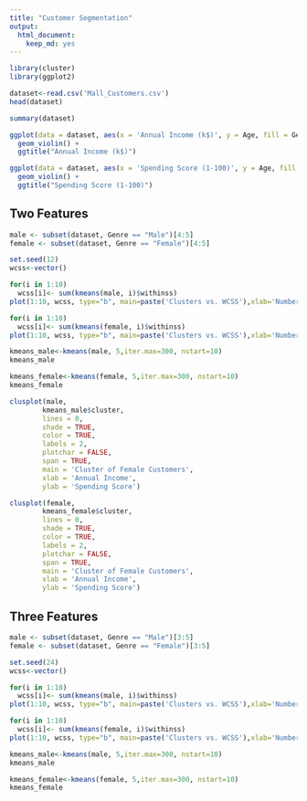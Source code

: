```yaml
---
title: "Customer Segmentation"
output: 
  html_document: 
    keep_md: yes
---
```



```r
library(cluster)
library(ggplot2)
```

```r
dataset<-read.csv('Mall_Customers.csv')
head(dataset)
```

```r
summary(dataset)
```

```r
ggplot(data = dataset, aes(x = 'Annual Income (k$)', y = Age, fill = Genre)) + 
  geom_violin() +
  ggtitle("Annual Income (k$)")
```

```r
ggplot(data = dataset, aes(x = 'Spending Score (1-100)', y = Age, fill = Genre)) + 
  geom_violin() +
  ggtitle("Spending Score (1-100)")
```

## Two Features

```r
male <- subset(dataset, Genre == "Male")[4:5]
female <- subset(dataset, Genre == "Female")[4:5]
```

```r
set.seed(12)
wcss<-vector()

for(i in 1:10) 
  wcss[i]<- sum(kmeans(male, i)$withinss)
plot(1:10, wcss, type="b", main=paste('Clusters vs. WCSS'),xlab='Number of Clusters for Male', ylab='Within Cluster Sum of Squares (WCSS)')
```

```r
for(i in 1:10) 
  wcss[i]<- sum(kmeans(female, i)$withinss)
plot(1:10, wcss, type="b", main=paste('Clusters vs. WCSS'),xlab='Number of Clusters for Female', ylab='Within Cluster Sum of Squares (WCSS)')
```

```r
kmeans_male<-kmeans(male, 5,iter.max=300, nstart=10)
kmeans_male
```

```r
kmeans_female<-kmeans(female, 5,iter.max=300, nstart=10)
kmeans_female
```

```r
clusplot(male,
        kmeans_male$cluster,
        lines = 0,
        shade = TRUE,
        color = TRUE,
        labels = 2,
        plotchar = FALSE,
        span = TRUE,
        main = 'Cluster of Female Customers',
        xlab = 'Annual Income',
        ylab = 'Spending Score')
```

```r
clusplot(female,
        kmeans_female$cluster,
        lines = 0,
        shade = TRUE,
        color = TRUE,
        labels = 2,
        plotchar = FALSE,
        span = TRUE,
        main = 'Cluster of Female Customers',
        xlab = 'Annual Income',
        ylab = 'Spending Score')
```

## Three Features

```r
male <- subset(dataset, Genre == "Male")[3:5]
female <- subset(dataset, Genre == "Female")[3:5]
```

```r
set.seed(24)
wcss<-vector()

for(i in 1:10) 
  wcss[i]<- sum(kmeans(male, i)$withinss)
plot(1:10, wcss, type="b", main=paste('Clusters vs. WCSS'),xlab='Number of Clusters for Male', ylab='Within Cluster Sum of Squares (WCSS)')
```

```r
for(i in 1:10) 
  wcss[i]<- sum(kmeans(female, i)$withinss)
plot(1:10, wcss, type="b", main=paste('Clusters vs. WCSS'),xlab='Number of Clusters for Female', ylab='Within Cluster Sum of Squares (WCSS)')
```

```r
kmeans_male<-kmeans(male, 5,iter.max=300, nstart=10)
kmeans_male
```

```r
kmeans_female<-kmeans(female, 5,iter.max=300, nstart=10)
kmeans_female
```


